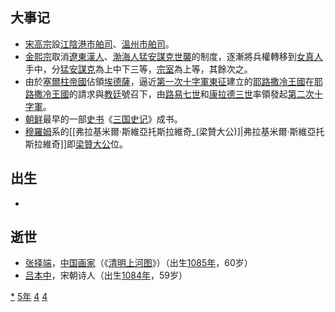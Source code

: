 {{yearTOC|1145|西夏'''[[人慶|人慶]]二年'''；金'''[[皇統|皇統]]五年'''；西辽'''[[咸清|咸清]]二年'''；南宋'''[[紹興_(南宋)|紹興]]十五年'''；大理'''[[廣運_(大理)|廣運]]八年'''；越南'''[[大定_(越南)|大定]]六年'''；日本'''[[天養|天養]]二年'''，'''[[久安|久安]]元年'''}}

== 大事记 ==
*[[宋高宗|宋高宗]]設[[江陰港市舶司|江陰港市舶司]]、[[溫州市舶司|溫州市舶司]]。
*[[金熙宗|金熙宗]]取消[[遼東|遼東]][[漢人|漢人]]、[[渤海人|渤海人]][[猛安謀克|猛安謀克]][[世襲|世襲]]的制度，逐漸將兵權轉移到[[女真人|女真人]]手中，分[[猛安謀克|猛安謀克]]為上中下三等，[[宗室|宗室]]為上等，其餘次之。 
*由於[[塞爾柱帝國|塞爾柱帝國]]佔領[[埃德薩伯國|埃德薩]]，逼近[[第一次十字軍東征|第一次十字軍東征]]建立的[[耶路撒冷王國|耶路撒冷王國]]在[[耶路撒冷王國|耶路撒冷王國]]的請求與[[教廷|教廷]]號召下，由[[路易七世_(法蘭西)|路易七世]]和[[康拉德三世_(德意志)|康拉德三世]]率領發起[[第二次十字軍|第二次十字軍]]。
*[[朝鮮_(地區)|朝鲜]]最早的一部[[史书|史书]]《[[三国史记|三国史记]]》成书。
*[[穆羅姆|穆羅姆]]系的[[弗拉基米爾·斯維亞托斯拉維奇_(梁贊大公)]|弗拉基米爾·斯維亞托斯拉維奇]]即[[梁贊大公|梁贊大公]]位。

== 出生 ==
*
== 逝世 ==
{{Wikisource year mention}}
*[[张择端|张择端]]，[[中国|中国]][[畫家|画家]]（《[[清明上河圖|清明上河图]]》）（出生[[1085年|1085年]]，60岁）
*[[吕本中|吕本中]]，宋朝诗人（出生[[1084年|1084年]]，59岁）

[[Category:1145年|*]]
[[Category:1140年代|5年]]
[[Category:12世纪各年|4]]
[[Category:2千紀的丑年|4]]